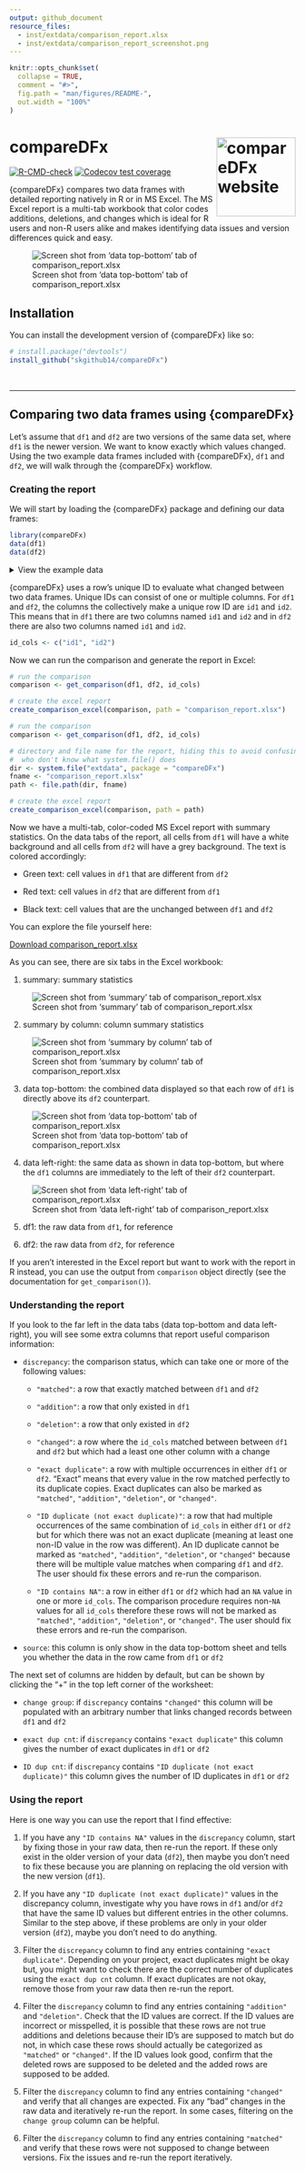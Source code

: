 ```yaml
---
output: github_document
resource_files:
  - inst/extdata/comparison_report.xlsx
  - inst/extdata/comparison_report_screenshot.png
---
```


<!-- README.md is generated from README.Rmd. Please edit that file -->

```r
knitr::opts_chunk$set(
  collapse = TRUE,
  comment = "#>",
  fig.path = "man/figures/README-",
  out.width = "100%"
)
```

# compareDFx <a href="https://skgithub14.github.io/compareDFx/"><img src="man/figures/logo.png" align="right" height="139" alt="compareDFx website" /></a>


<!-- badges: start -->
[![R-CMD-check](https://github.com/skgithub14/compareDFx/actions/workflows/R-CMD-check.yaml/badge.svg)](https://github.com/skgithub14/compareDFx/actions/workflows/R-CMD-check.yaml)
[![Codecov test coverage](https://codecov.io/gh/skgithub14/compareDFx/branch/master/graph/badge.svg)](https://app.codecov.io/gh/skgithub14/compareDFx?branch=master)
<!-- badges: end -->

{compareDFx} compares two data frames with detailed reporting natively in R or in MS Excel. The MS Excel report is a multi-tab workbook that color codes additions, deletions, and changes which is ideal for R users and non-R users alike and makes identifying data issues and version differences quick and easy. 

![Screen shot from 'data top-bottom' tab of comparison_report.xlsx](https://github.com/skgithub14/compareDFx/raw/master/inst/extdata/report_top_bottom.png)

## Installation

You can install the development version of {compareDFx} like so:

``` r
# install.package("devtools")
install_github("skgithub14/compareDFx")
```

<br>

________________________________________________________________________________

## Comparing two data frames using {compareDFx} 

Let's assume that `df1` and `df2` are two versions of the same data set, where `df1` is the newer version. We want to know exactly which values changed. Using the two example data frames included with {compareDFx}, `df1` and `df2`, we will walk through the {compareDFx} workflow.

### Creating the report

We will start by loading the {compareDFx} package and defining our data frames:

```r
library(compareDFx)
data(df1)
data(df2)
```


<details><summary>View the example data</summary>

```r
# example data, df1 
knitr::kable(df1)
```


```r
# example data, df2
knitr::kable(df2)
```

</details>

{compareDFx} uses a row's unique ID to evaluate what changed between two data frames. Unique IDs can consist of one or multiple columns. For `df1` and `df2`, the columns the collectively make a unique row ID are `id1` and `id2`. This means that in `df1` there are two columns named `id1` and `id2` and in `df2` there are also two columns named `id1` and `id2`. 

```r
id_cols <- c("id1", "id2")
```

Now we can run the comparison and generate the report in Excel:

``` r
# run the comparison
comparison <- get_comparison(df1, df2, id_cols)

# create the excel report
create_comparison_excel(comparison, path = "comparison_report.xlsx")
```

```r
# run the comparison
comparison <- get_comparison(df1, df2, id_cols)

# directory and file name for the report, hiding this to avoid confusing users 
#  who don't know what system.file() does
dir <- system.file("extdata", package = "compareDFx")
fname <- "comparison_report.xlsx"
path <- file.path(dir, fname)

# create the excel report
create_comparison_excel(comparison, path = path)
```

Now we have a multi-tab, color-coded MS Excel report with summary statistics. On the data tabs of the report, all cells from `df1` will have a white background and all cells from `df2` will have a grey background. The text is colored accordingly:

-  Green text: cell values in `df1` that are different from `df2`

-  Red text: cell values in `df2` that are different from `df1`

-  Black text: cell values that are the unchanged between `df1` and `df2`

You can explore the file yourself here:

[Download comparison_report.xlsx](https://github.com/skgithub14/compareDFx/raw/master/inst/extdata/comparison_report.xlsx)

As you can see, there are six tabs in the Excel workbook:

1.  summary: summary statistics

![Screen shot from 'summary' tab of comparison_report.xlsx](https://github.com/skgithub14/compareDFx/raw/master/inst/extdata/summary_tab.png) 

2.  summary by column: column summary statistics

![Screen shot from 'summary by column' tab of comparison_report.xlsx](https://github.com/skgithub14/compareDFx/raw/master/inst/extdata/summary_by_column_tab.png)

3.  data top-bottom: the combined data displayed so that each row of `df1` is directly above its `df2` counterpart.

![Screen shot from 'data top-bottom' tab of comparison_report.xlsx](https://github.com/skgithub14/compareDFx/raw/master/inst/extdata/report_top_bottom.png)

4.  data left-right: the same data as shown in  data top-bottom, but where the `df1` columns are immediately to the left of their `df2` counterpart.

![Screen shot from 'data left-right' tab of comparison_report.xlsx](https://github.com/skgithub14/compareDFx/raw/master/inst/extdata/report_left_right.png)

5.  df1: the raw data from `df1`, for reference

6.  df2: the raw data from `df2`, for reference

If you aren't interested in the Excel report but want to work with the report in R instead, you can use the output from `comparison` object directly (see the documentation for `get_comparison()`).

### Understanding the report

If you look to the far left in the data tabs (data top-bottom and data left-right), you will see some extra columns that report useful comparison information:

-  `discrepancy`: the comparison status, which can take one or more of the following values:

    - `"matched"`: a row that exactly matched between `df1` and `df2`
  
    - `"addition"`: a row that only existed in `df1`
  
    - `"deletion"`: a row that only existed in `df2`
  
    - `"changed"`: a row where the `id_cols` matched between between `df1` and `df2` but which had a least one other column with a change
  
    - `"exact duplicate"`: a row with multiple occurrences in either `df1` or `df2`. "Exact" means that every value in the row matched perfectly to its duplicate copies. Exact duplicates can also be marked as `"matched"`, `"addition"`, `"deletion"`, or `"changed"`.
  
    - `"ID duplicate (not exact duplicate)"`: a row that had multiple occurrences of the same combination of `id_cols` in either `df1` or `df2` but for which there was not an exact duplicate (meaning at least one non-ID value in the row was different). An ID duplicate cannot be marked as `"matched"`, `"addition"`, `"deletion"`, or `"changed"` because there will be multiple value matches when comparing `df1` and `df2`. The user should fix these errors and re-run the comparison.
  
    - `"ID contains NA"`: a row in either `df1` or `df2` which had an `NA` value in one or more `id_cols`. The comparison procedure requires non-`NA` values for all `id_cols` therefore these rows will not be marked as `"matched"`, `"addition"`, `"deletion"`, or `"changed"`. The user should fix these errors and re-run the comparison.
    
-  `source`: this column is only show in the data top-bottom sheet and tells you whether the data in the row came from `df1` or `df2`
    
The next set of columns are hidden by default, but can be shown by clicking the "+" in the top left corner of the worksheet:
  
-  `change group`: if `discrepancy` contains `"changed"` this column will be populated with an arbitrary number that links changed records between `df1` and `df2`

-  `exact dup cnt`: if `discrepancy` contains `"exact duplicate"` this column gives the number of exact duplicates in `df1` or `df2`

-  `ID dup cnt`: if `discrepancy` contains `"ID duplicate (not exact duplicate)"` this column gives the number of ID duplicates in `df1` or `df2`


### Using the report

Here is one way you can use the report that I find effective:

1. If you have any `"ID contains NA"` values in the `discrepancy` column, start by fixing those in your raw data, then re-run the report. If these only exist in the older version of your data (`df2`), then maybe you don't need to fix these because you are planning on replacing the old version with the new version (`df1`).

2. If you have any `"ID duplicate (not exact duplicate)"` values in the discrepancy column, investigate why you have rows in `df1` and/or `df2` that have the same ID values but different entries in the other columns. Similar to the step above, if these problems are only in your older version (`df2`), maybe you don't need to do anything.

3. Filter the `discrepancy` column to find any entries containing `"exact duplicate"`. Depending on your project, exact duplicates might be okay but, you might want to check there are the correct number of duplicates using the `exact dup cnt` column. If exact duplicates are not okay, remove those from your raw data then re-run the report.

4. Filter the `discrepancy` column to find any entries containing `"addition"` and `"deletion"`. Check that the ID values are correct. If the ID values are incorrect or misspelled, it is possible that these rows are not true additions and deletions because their ID's are supposed to match but do not, in which case these rows should actually be categorized as `"matched"` or `"changed"`. If the ID values look good, confirm that the deleted rows are supposed to be deleted and the added rows are supposed to be added.

5. Filter the `discrepancy` column to find any entries containing `"changed"` and verify that all changes are expected. Fix any "bad" changes in the raw data and iteratively re-run the report. In some cases, filtering on the `change group` column can be helpful.

6. Filter the `discrepancy` column to find any entries containing `"matched"` and verify that these rows were not supposed to change between versions. Fix the issues and re-run the report iteratively.






